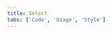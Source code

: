 ```yaml
---
title: Select
tabs: ['Code', 'Usage', 'Style']
---
```


<ComponentCode
  name="Select"
  component="select"
  variation="select"
  hasReactVersion
  hasLightVersion
  hasReactVersion
/>
<ComponentCode
  name="Select with helper text"
  component="select"
  variation="select--helpertext"
  hasReactVersion
/>

<ComponentCode
  name="Select invalid"
  component="select"
  variation="select--invalid"
  hasReactVersion
/>

<ComponentCode
  name="Inline select"
  component="select"
  variation="select--inline"
  hasReactVersion
/>
<ComponentCode
  name="Inline select with helper text"
  component="select"
  variation="select--helpertextinline"
  hasReactVersion
/>

<ComponentCode
    name="Inline select invalid"
    component="select" 
    variation="select--inlineinvalid"
    hasReactVersion
    >
</ComponentCode>
<ComponentDocs component="select" ></ComponentDocs>
